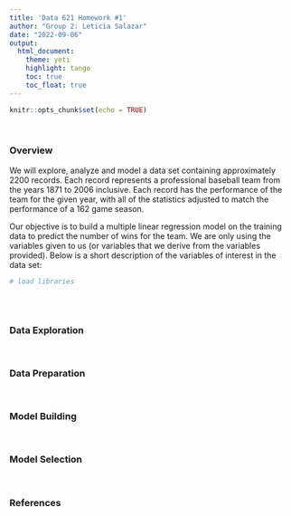 ```yaml
---
title: 'Data 621 Homework #1'
author: "Group 2: Leticia Salazar"
date: "2022-09-06"
output:
  html_document:
    theme: yeti
    highlight: tango
    toc: true
    toc_float: true
---
```


```r
knitr::opts_chunk$set(echo = TRUE)
```

$~$

### Overview
We will explore, analyze and model a data set containing approximately 2200 records. Each record represents a professional baseball team from the years 1871 to 2006 inclusive. Each record has the performance of the team for the given year, with all of the statistics adjusted to match the performance of a 162 game season.

Our objective is to build a multiple linear regression model on the training data to predict the number of wins for the team. We are only using the variables given to us (or variables that we derive from the variables provided). Below is a short description of the variables of interest in the data set:

```r
# load libraries
```


```r

```



$~$


### Data Exploration


$~$


### Data Preparation


$~$


### Model Building


$~$


### Model Selection


$~$


### References
